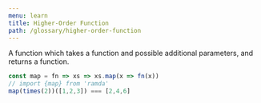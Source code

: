 ```yaml
---
menu: learn
title: Higher-Order Function
path: /glossary/higher-order-function
---
```



<Def of="Higher-Order Function" parent="Function" />

A function which takes a function and possible additional parameters, and returns a function.

```js
const map = fn => xs => xs.map(x => fn(x))
// import {map} from 'ramda'
map(times(2))([1,2,3]) === [2,4,6]
```

